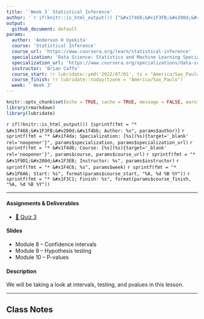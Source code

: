 ```yaml
---
title: '`Week 3` Statistical Inference'
author: '`r if(knitr::is_html_output()) {"&#x1f468;&#x1F3FB;&#x200d;&#x1f4bb; Anderson H Uyekita"} else {NULL}`'
output:
  github_document: default
params:
  author: 'Anderson H Uyekita'
  course: 'Statistical Inference'
  course_url: 'https://www.coursera.org/learn/statistical-inference'
  specialization: 'Data Science: Statistics and Machine Learning Specialization'
  specialization_url: 'https://www.coursera.org/specializations/data-science-statistics-machine-learning'
  instructor: 'Brian Caffo'
  course_start: !r lubridate::ymd('2022/07/01', tz = "America/Sao_Paulo")
  course_finish: !r lubridate::today(tzone = "America/Sao_Paulo")
  week: ' Week 3'
---
```


```r
knitr::opts_chunk$set(echo = TRUE, cache = TRUE, message = FALSE, warning = FALSE)
library(rmarkdown)
library(lubridate)
```

`r if(!knitr::is_html_output()) {sprintf(fmt = "* &#x1f468;&#x1F3FB;&#x200d;&#x1f4bb; Author: %s", params$author)}`
`r sprintf(fmt = "* &#x1f4da; Specialization: [%s](%s){target='_blank' rel='noopener'}", params$specialization, params$specialization_url)`
`r sprintf(fmt = "* &#x1f4d6; Course: [%s](%s){target='_blank' rel='noopener'}", params$course, params$course_url)`
    `r sprintf(fmt = "* &#x1F9D1;&#x200d;&#x1F3EB; Instructor: %s", params$instructor)`
`r sprintf(fmt = "* &#x1F4C6; %s", params$week)`
    `r sprintf(fmt = "* &#x1F6A6; Start: %s", format(params$course_start, "%A, %d %B %Y"))`
    `r sprintf(fmt = "* &#x1F3C1; Finish: %s", format(params$course_finish, "%A, %d %B %Y"))`

--------------------------------------------------------------------------------

#### Assignments & Deliverables

* [&#x1F4DD; Quiz 3](./quiz-3_statistical-inference.md)

#### Slides

* Module 8 -- Confidence intervals
* Module 9 -- Hypothesis testing
* Module 10 -- P-values

#### Description

We will be taking a look at intervals, testing, and pvalues in this lesson.

--------------------------------------------------------------------------------

## Class Notes

